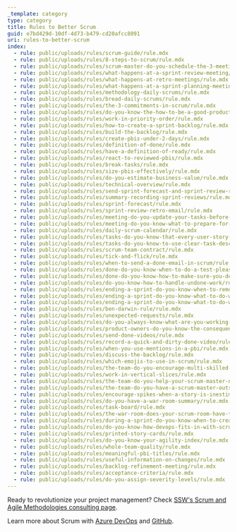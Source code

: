 ```yaml
---
_template: category
type: category
title: Rules to Better Scrum
guid: e7bd429d-10df-4d73-b479-cd20afcc8091
uri: rules-to-better-scrum
index:
  - rule: public/uploads/rules/scrum-guide/rule.mdx
  - rule: public/uploads/rules/8-steps-to-scrum/rule.mdx
  - rule: public/uploads/rules/scrum-master-do-you-schedule-the-3-meetings/rule.mdx
  - rule: public/uploads/rules/what-happens-at-a-sprint-review-meeting/rule.mdx
  - rule: public/uploads/rules/what-happens-at-retro-meetings/rule.mdx
  - rule: public/uploads/rules/what-happens-at-a-sprint-planning-meeting/rule.mdx
  - rule: public/uploads/rules/methodology-daily-scrums/rule.mdx
  - rule: public/uploads/rules/bread-daily-scrums/rule.mdx
  - rule: public/uploads/rules/the-3-commitments-in-scrum/rule.mdx
  - rule: public/uploads/rules/do-you-know-the-how-to-be-a-good-product-owner/rule.mdx
  - rule: public/uploads/rules/work-in-priority-order/rule.mdx
  - rule: public/uploads/rules/how-to-create-a-sprint-backlog/rule.mdx
  - rule: public/uploads/rules/build-the-backlog/rule.mdx
  - rule: public/uploads/rules/create-pbis-under-2-days/rule.mdx
  - rule: public/uploads/rules/definition-of-done/rule.mdx
  - rule: public/uploads/rules/have-a-definition-of-ready/rule.mdx
  - rule: public/uploads/rules/react-to-reviewed-pbis/rule.mdx
  - rule: public/uploads/rules/break-tasks/rule.mdx
  - rule: public/uploads/rules/size-pbis-effectively/rule.mdx
  - rule: public/uploads/rules/do-you-estimate-business-value/rule.mdx
  - rule: public/uploads/rules/technical-overview/rule.mdx
  - rule: public/uploads/rules/send-sprint-forecast-and-sprint-review-retro-emails-to-the-client/rule.mdx
  - rule: public/uploads/rules/summary-recording-sprint-reviews/rule.mdx
  - rule: public/uploads/rules/sprint-forecast/rule.mdx
  - rule: public/uploads/rules/sprint-review-retro-email/rule.mdx
  - rule: public/uploads/rules/meeting-do-you-update-your-tasks-before-the-daily-scrum/rule.mdx
  - rule: public/uploads/rules/meeting-do-you-know-what-to-prepare-for-each-meeting/rule.mdx
  - rule: public/uploads/rules/daily-scrum-calendar/rule.mdx
  - rule: public/uploads/rules/tasks-do-you-know-that-every-user-story-should-have-an-owner/rule.mdx
  - rule: public/uploads/rules/tasks-do-you-know-to-use-clear-task-descriptions/rule.mdx
  - rule: public/uploads/rules/scrum-team-contract/rule.mdx
  - rule: public/uploads/rules/tick-and-flick/rule.mdx
  - rule: public/uploads/rules/when-to-send-a-done-email-in-scrum/rule.mdx
  - rule: public/uploads/rules/done-do-you-know-when-to-do-a-test-please-in-scrum/rule.mdx
  - rule: public/uploads/rules/done-do-you-know-how-to-make-sure-you-deliver-a-build-thats-tested-every-sprint/rule.mdx
  - rule: public/uploads/rules/do-you-know-how-to-handle-undone-work/rule.mdx
  - rule: public/uploads/rules/ending-a-sprint-do-you-know-when-to-remove-stories-from-the-sprint/rule.mdx
  - rule: public/uploads/rules/ending-a-sprint-do-you-know-what-to-do-with-partially-completed-stories/rule.mdx
  - rule: public/uploads/rules/ending-a-sprint-do-you-know-what-to-do-when-your-sprint-fails/rule.mdx
  - rule: public/uploads/rules/ben-darwin-rule/rule.mdx
  - rule: public/uploads/rules/unexpected-requests/rule.mdx
  - rule: public/uploads/rules/do-you-always-know-what-are-you-working-on/rule.mdx
  - rule: public/uploads/rules/product-owners-do-you-know-the-consequence-of-disrupting-a-team/rule.mdx
  - rule: public/uploads/rules/send-done-videos/rule.mdx
  - rule: public/uploads/rules/record-a-quick-and-dirty-done-video/rule.mdx
  - rule: public/uploads/rules/when-you-use-mentions-in-a-pbi/rule.mdx
  - rule: public/uploads/rules/discuss-the-backlog/rule.mdx
  - rule: public/uploads/rules/which-emojis-to-use-in-scrum/rule.mdx
  - rule: public/uploads/rules/the-team-do-you-encourage-multi-skilled-teams-by-leaving-your-comfort-zone/rule.mdx
  - rule: public/uploads/rules/work-in-vertical-slices/rule.mdx
  - rule: public/uploads/rules/the-team-do-you-help-your-scrum-master-not-scrummaster-protect-and-serve-the-team/rule.mdx
  - rule: public/uploads/rules/the-team-do-you-have-a-scrum-master-outside-the-dev-team/rule.mdx
  - rule: public/uploads/rules/encourage-spikes-when-a-story-is-inestimable/rule.mdx
  - rule: public/uploads/rules/do-you-have-a-war-room-summary/rule.mdx
  - rule: public/uploads/rules/task-board/rule.mdx
  - rule: public/uploads/rules/the-war-room-does-your-scrum-room-have-the-best-scrum-image/rule.mdx
  - rule: public/uploads/rules/during-a-sprint-do-you-know-when-to-create-bugs/rule.mdx
  - rule: public/uploads/rules/do-you-know-how-devops-fits-in-with-scrum/rule.mdx
  - rule: public/uploads/rules/printed-story-cards/rule.mdx
  - rule: public/uploads/rules/do-you-know-your-agility-index/rule.mdx
  - rule: public/uploads/rules/whole-team-quality/rule.mdx
  - rule: public/uploads/rules/meaningful-pbi-titles/rule.mdx
  - rule: public/uploads/rules/useful-information-on-changes/rule.mdx
  - rule: public/uploads/rules/backlog-refinement-meeting/rule.mdx
  - rule: public/uploads/rules/acceptance-criteria/rule.mdx
  - rule: public/uploads/rules/do-you-assign-severity-levels/rule.mdx
---
```


Ready to revolutionize your project management? Check [SSW's Scrum and Agile Methodologies consulting page](https://www.ssw.com.au/consulting/scrum).

Learn more about Scrum with [Azure DevOps](/rules-to-better-scrum-using-azure-devops) and [GitHub](/rules-to-better-scrum-using-github).
